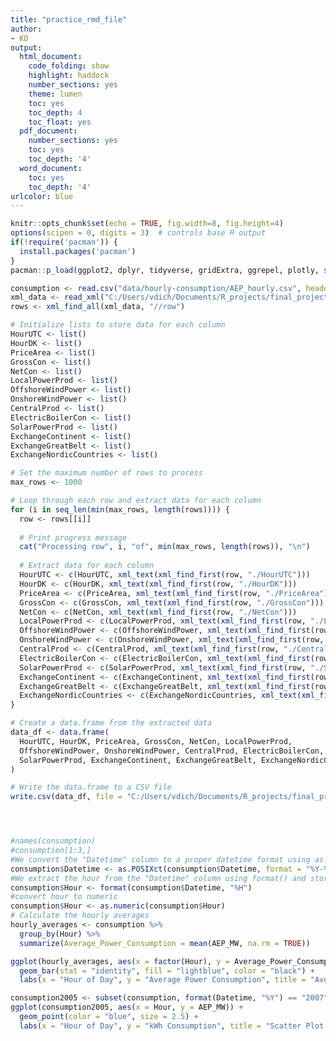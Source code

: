 ```yaml
---
title: "practice_rmd_file"
author:
- KD 
output:
  html_document:
    code_folding: show
    highlight: haddock
    number_sections: yes
    theme: lumen
    toc: yes
    toc_depth: 4
    toc_float: yes
  pdf_document:
    number_sections: yes
    toc: yes
    toc_depth: '4'
  word_document:
    toc: yes
    toc_depth: '4'
urlcolor: blue
---
```


```r
knitr::opts_chunk$set(echo = TRUE, fig.width=8, fig.height=4)
options(scipen = 0, digits = 3)  # controls base R output
if(!require('pacman')) {
  install.packages('pacman')
}
pacman::p_load(ggplot2, dplyr, tidyverse, gridExtra, ggrepel, plotly, skimr, tidytext, data.table, xml2)
```

```r
consumption <- read.csv("data/hourly-consumption/AEP_hourly.csv", header=T, stringsAsFactors = FALSE)
xml_data <- read_xml("C:/Users/vdich/Documents/R_projects/final_project_repo/Electricity_Balance_Data_2011-2019_DK1.xml")
rows <- xml_find_all(xml_data, "//row")

# Initialize lists to store data for each column
HourUTC <- list()
HourDK <- list()
PriceArea <- list()
GrossCon <- list()
NetCon <- list()
LocalPowerProd <- list()
OffshoreWindPower <- list()
OnshoreWindPower <- list()
CentralProd <- list()
ElectricBoilerCon <- list()
SolarPowerProd <- list()
ExchangeContinent <- list()
ExchangeGreatBelt <- list()
ExchangeNordicCountries <- list()

# Set the maximum number of rows to process
max_rows <- 1000

# Loop through each row and extract data for each column
for (i in seq_len(min(max_rows, length(rows)))) {
  row <- rows[[i]]
  
  # Print progress message
  cat("Processing row", i, "of", min(max_rows, length(rows)), "\n")
  
  # Extract data for each column
  HourUTC <- c(HourUTC, xml_text(xml_find_first(row, "./HourUTC")))
  HourDK <- c(HourDK, xml_text(xml_find_first(row, "./HourDK")))
  PriceArea <- c(PriceArea, xml_text(xml_find_first(row, "./PriceArea")))
  GrossCon <- c(GrossCon, xml_text(xml_find_first(row, "./GrossCon")))
  NetCon <- c(NetCon, xml_text(xml_find_first(row, "./NetCon")))
  LocalPowerProd <- c(LocalPowerProd, xml_text(xml_find_first(row, "./LocalPowerProd")))
  OffshoreWindPower <- c(OffshoreWindPower, xml_text(xml_find_first(row, "./OffshoreWindPower")))
  OnshoreWindPower <- c(OnshoreWindPower, xml_text(xml_find_first(row, "./OnshoreWindPower")))
  CentralProd <- c(CentralProd, xml_text(xml_find_first(row, "./CentralProd")))
  ElectricBoilerCon <- c(ElectricBoilerCon, xml_text(xml_find_first(row, "./ElectricBoilerCon")))
  SolarPowerProd <- c(SolarPowerProd, xml_text(xml_find_first(row, "./SolarPowerProd")))
  ExchangeContinent <- c(ExchangeContinent, xml_text(xml_find_first(row, "./ExchangeContinent")))
  ExchangeGreatBelt <- c(ExchangeGreatBelt, xml_text(xml_find_first(row, "./ExchangeGreatBelt")))
  ExchangeNordicCountries <- c(ExchangeNordicCountries, xml_text(xml_find_first(row, "./ExchangeNordicCountries")))
}

# Create a data.frame from the extracted data
data_df <- data.frame(
  HourUTC, HourDK, PriceArea, GrossCon, NetCon, LocalPowerProd,
  OffshoreWindPower, OnshoreWindPower, CentralProd, ElectricBoilerCon,
  SolarPowerProd, ExchangeContinent, ExchangeGreatBelt, ExchangeNordicCountries
)

# Write the data.frame to a CSV file
write.csv(data_df, file = "C:/Users/vdich/Documents/R_projects/final_project_repo/output.csv", row.names = FALSE)




#names(consumption)
#consumption[1:3,]
#We convert the "Datetime" column to a proper datetime format using as.POSIXct(). This is necessary to extract the hour later on.
consumption$Datetime <- as.POSIXct(consumption$Datetime, format = "%Y-%m-%d %H:%M:%S")
#We extract the hour from the "Datetime" column using format() and store it in a new column called "Hour."
consumption$Hour <- format(consumption$Datetime, "%H")
#convert hour to numeric
consumption$Hour <- as.numeric(consumption$Hour)
# Calculate the hourly averages
hourly_averages <- consumption %>%
  group_by(Hour) %>%
  summarize(Average_Power_Consumption = mean(AEP_MW, na.rm = TRUE))

ggplot(hourly_averages, aes(x = factor(Hour), y = Average_Power_Consumption)) +
  geom_bar(stat = "identity", fill = "lightblue", color = "black") +
  labs(x = "Hour of Day", y = "Average Power Consumption", title = "Average Power Consumption by Hour")

consumption2005 <- subset(consumption, format(Datetime, "%Y") == "2007")
ggplot(consumption2005, aes(x = Hour, y = AEP_MW)) +
  geom_point(color = "blue", size = 2.5) +
  labs(x = "Hour of Day", y = "kWh Consumption", title = "Scatter Plot of kWh Consumption by Hour in 2007")
```



